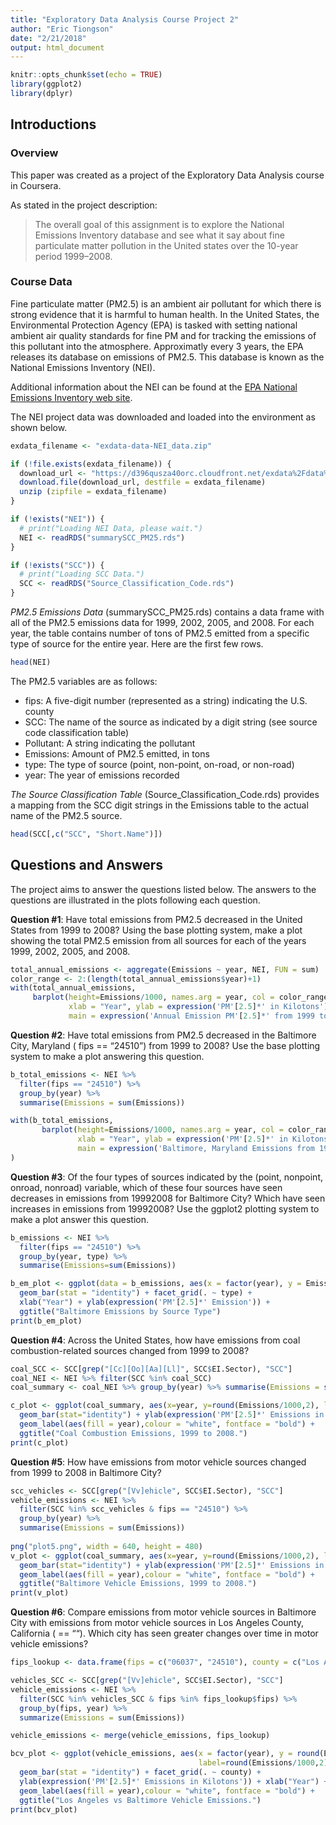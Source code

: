 ```yaml
---
title: "Exploratory Data Analysis Course Project 2"
author: "Eric Tiongson"
date: "2/21/2018"
output: html_document
---
```


```r
knitr::opts_chunk$set(echo = TRUE)
library(ggplot2)
library(dplyr)
```

## Introductions

### Overview

This paper was created as a project of the Exploratory Data Analysis course in Coursera.

As stated in the project description:

> The overall goal of this assignment is to explore the National Emissions Inventory database and see what it say about fine particulate matter pollution in the United states over the 10-year period 1999–2008. 

### Course Data

Fine particulate matter (PM2.5) is an ambient air pollutant for which there is strong evidence that it is harmful to human health. In the United States, the Environmental Protection Agency (EPA) is tasked with setting national ambient air quality standards for fine PM and for tracking the emissions of this pollutant into the atmosphere. Approximatly every 3 years, the EPA releases its database on emissions of PM2.5. This database is known as the National Emissions Inventory (NEI). 

Additional information about the NEI can be found at the [EPA National Emissions Inventory web site](http://www.epa.gov/ttn/chief/eiinformation.html).

The NEI project data was downloaded and loaded into the environment as shown below.

```r
exdata_filename <- "exdata-data-NEI_data.zip"

if (!file.exists(exdata_filename)) {
  download_url <- "https://d396qusza40orc.cloudfront.net/exdata%2Fdata%2FNEI_data.zip"
  download.file(download_url, destfile = exdata_filename)
  unzip (zipfile = exdata_filename)
}

if (!exists("NEI")) {
  # print("Loading NEI Data, please wait.")
  NEI <- readRDS("summarySCC_PM25.rds") 
}

if (!exists("SCC")) {
  # print("Loading SCC Data.")
  SCC <- readRDS("Source_Classification_Code.rds")
}
```

*PM2.5 Emissions Data* (summarySCC_PM25.rds) contains a data frame with all of the PM2.5 emissions data for 1999, 2002, 2005, and 2008. For each year, the table contains number of tons of PM2.5 emitted from a specific type of source for the entire year. Here are the first few rows.

```r
head(NEI)
```

The PM2.5 variables are as follows:

* fips: A five-digit number (represented as a string) indicating the U.S. county
* SCC: The name of the source as indicated by a digit string (see source code classification table)
* Pollutant: A string indicating the pollutant
* Emissions: Amount of PM2.5 emitted, in tons
* type: The type of source (point, non-point, on-road, or non-road)
* year: The year of emissions recorded

*The Source Classification Table* (Source_Classification_Code.rds) provides a mapping from the SCC digit strings in the Emissions table to the actual name of the PM2.5 source.

```r
head(SCC[,c("SCC", "Short.Name")])
```

## Questions and Answers

The project aims to answer the questions listed below.  The answers to the questions are illustrated in the plots following each question.

**Question #1**: Have total emissions from PM2.5 decreased in the United States from 1999 to 2008? Using the base plotting system, make a plot showing the total PM2.5 emission from all sources for each of the years 1999, 2002, 2005, and 2008.
```r
total_annual_emissions <- aggregate(Emissions ~ year, NEI, FUN = sum)
color_range <- 2:(length(total_annual_emissions$year)+1)
with(total_annual_emissions, 
     barplot(height=Emissions/1000, names.arg = year, col = color_range, 
             xlab = "Year", ylab = expression('PM'[2.5]*' in Kilotons'),
             main = expression('Annual Emission PM'[2.5]*' from 1999 to 2008')))
```

**Question #2**: Have total emissions from PM2.5 decreased in the Baltimore City, Maryland ( fips == "24510") from 1999 to 2008? Use the base plotting system to make a plot answering this question.

```r
b_total_emissions <- NEI %>%
  filter(fips == "24510") %>%
  group_by(year) %>%
  summarise(Emissions = sum(Emissions))

with(b_total_emissions,
       barplot(height=Emissions/1000, names.arg = year, col = color_range, 
               xlab = "Year", ylab = expression('PM'[2.5]*' in Kilotons'),
               main = expression('Baltimore, Maryland Emissions from 1999 to 2008'))
)
```

**Question #3**: Of the four types of sources indicated by the  (point, nonpoint, onroad, nonroad) variable, which of these four sources have seen decreases in emissions from 19992008 for Baltimore City? Which have seen increases in emissions from 19992008? Use the ggplot2 plotting system to make a plot answer this question.

```r
b_emissions <- NEI %>%
  filter(fips == "24510") %>%
  group_by(year, type) %>%
  summarise(Emissions=sum(Emissions))

b_em_plot <- ggplot(data = b_emissions, aes(x = factor(year), y = Emissions, fill = type, colore = "black")) +
  geom_bar(stat = "identity") + facet_grid(. ~ type) + 
  xlab("Year") + ylab(expression('PM'[2.5]*' Emission')) +
  ggtitle("Baltimore Emissions by Source Type") 
print(b_em_plot)
```

**Question #4**: Across the United States, how have emissions from coal combustion-related sources changed from 1999 to 2008?

```r
coal_SCC <- SCC[grep("[Cc][Oo][Aa][Ll]", SCC$EI.Sector), "SCC"]
coal_NEI <- NEI %>% filter(SCC %in% coal_SCC)
coal_summary <- coal_NEI %>% group_by(year) %>% summarise(Emissions = sum(Emissions))

c_plot <- ggplot(coal_summary, aes(x=year, y=round(Emissions/1000,2), label=round(Emissions/1000,2), fill=year)) +
  geom_bar(stat="identity") + ylab(expression('PM'[2.5]*' Emissions in Kilotons')) + xlab("Year") +
  geom_label(aes(fill = year),colour = "white", fontface = "bold") +
  ggtitle("Coal Combustion Emissions, 1999 to 2008.")
print(c_plot)
```

**Question #5**: How have emissions from motor vehicle sources changed from 1999 to 2008 in Baltimore City?

```r
scc_vehicles <- SCC[grep("[Vv]ehicle", SCC$EI.Sector), "SCC"]
vehicle_emissions <- NEI %>% 
  filter(SCC %in% scc_vehicles & fips == "24510") %>%
  group_by(year) %>%
  summarise(Emissions = sum(Emissions))
  
png("plot5.png", width = 640, height = 480)
v_plot <- ggplot(coal_summary, aes(x=year, y=round(Emissions/1000,2), label=round(Emissions/1000,2), fill=year)) +
  geom_bar(stat="identity") + ylab(expression('PM'[2.5]*' Emissions in Kilotons')) + xlab("Year") +
  geom_label(aes(fill = year),colour = "white", fontface = "bold") +
  ggtitle("Baltimore Vehicle Emissions, 1999 to 2008.")
print(v_plot)
```

**Question #6**: Compare emissions from motor vehicle sources in Baltimore City with emissions from motor vehicle sources in Los Angeles County, California ( == ""). Which city has seen greater changes over time in motor vehicle emissions?

```r
fips_lookup <- data.frame(fips = c("06037", "24510"), county = c("Los Angeles", "Baltimore"))

vehicles_SCC <- SCC[grep("[Vv]ehicle", SCC$EI.Sector), "SCC"]
vehicle_emissions <- NEI %>%
  filter(SCC %in% vehicles_SCC & fips %in% fips_lookup$fips) %>%
  group_by(fips, year) %>%
  summarize(Emissions = sum(Emissions))

vehicle_emissions <- merge(vehicle_emissions, fips_lookup)

bcv_plot <- ggplot(vehicle_emissions, aes(x = factor(year), y = round(Emissions/1000, 2), 
                                          label=round(Emissions/1000,2), fill = year)) +
  geom_bar(stat = "identity") + facet_grid(. ~ county) +
  ylab(expression('PM'[2.5]*' Emissions in Kilotons')) + xlab("Year") +
  geom_label(aes(fill = year),colour = "white", fontface = "bold") +
  ggtitle("Los Angeles vs Baltimore Vehicle Emissions.")
print(bcv_plot)
```
